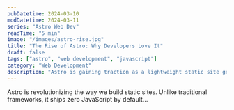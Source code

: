 ```yaml
---
pubDatetime: 2024-03-10
modDatetime: 2024-03-11
series: "Astro Web Dev"
readTime: "5 min"
image: "/images/astro-rise.jpg"
title: "The Rise of Astro: Why Developers Love It"
draft: false
tags: ["astro", "web development", "javascript"]
category: "Web Development"
description: "Astro is gaining traction as a lightweight static site generator. Learn why developers are making the switch."
---
```


Astro is revolutionizing the way we build static sites. Unlike traditional frameworks, it ships zero JavaScript by default...
